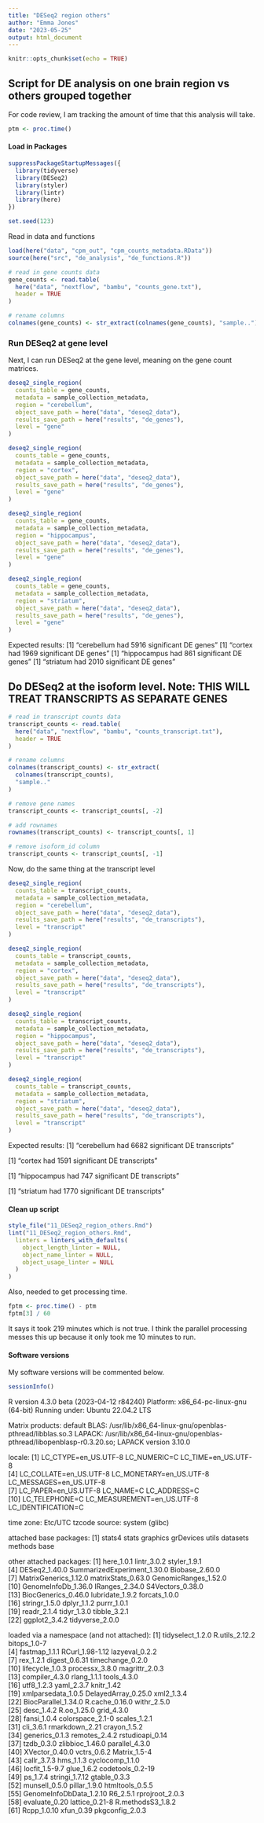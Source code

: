 ```yaml
---
title: "DESeq2 region others"
author: "Emma Jones"
date: "2023-05-25"
output: html_document
---
```


```r
knitr::opts_chunk$set(echo = TRUE)
```

## Script for DE analysis on one brain region vs others grouped together

For code review, I am tracking the amount of time that this analysis will take.

```r
ptm <- proc.time()
```

#### Load in Packages

```r
suppressPackageStartupMessages({
  library(tidyverse)
  library(DESeq2)
  library(styler)
  library(lintr)
  library(here)
})

set.seed(123)
```

Read in data and functions

```r
load(here("data", "cpm_out", "cpm_counts_metadata.RData"))
source(here("src", "de_analysis", "de_functions.R"))

# read in gene counts data
gene_counts <- read.table(
  here("data", "nextflow", "bambu", "counts_gene.txt"),
  header = TRUE
)

# rename columns
colnames(gene_counts) <- str_extract(colnames(gene_counts), "sample..")
```

### Run DESeq2 at gene level

Next, I can run DESeq2 at the gene level, meaning on the gene count matrices.

```r
deseq2_single_region(
  counts_table = gene_counts,
  metadata = sample_collection_metadata,
  region = "cerebellum",
  object_save_path = here("data", "deseq2_data"),
  results_save_path = here("results", "de_genes"),
  level = "gene"
)

deseq2_single_region(
  counts_table = gene_counts,
  metadata = sample_collection_metadata,
  region = "cortex",
  object_save_path = here("data", "deseq2_data"),
  results_save_path = here("results", "de_genes"),
  level = "gene"
)

deseq2_single_region(
  counts_table = gene_counts,
  metadata = sample_collection_metadata,
  region = "hippocampus",
  object_save_path = here("data", "deseq2_data"),
  results_save_path = here("results", "de_genes"),
  level = "gene"
)

deseq2_single_region(
  counts_table = gene_counts,
  metadata = sample_collection_metadata,
  region = "striatum",
  object_save_path = here("data", "deseq2_data"),
  results_save_path = here("results", "de_genes"),
  level = "gene"
)
```

Expected results:
[1] "cerebellum had 5916 significant DE genes"
[1] "cortex had 1969 significant DE genes"
[1] "hippocampus had 861 significant DE genes"
[1] "striatum had 2010 significant DE genes"

## Do DESeq2 at the isoform level. Note: THIS WILL TREAT TRANSCRIPTS AS SEPARATE GENES

```r
# read in transcript counts data
transcript_counts <- read.table(
  here("data", "nextflow", "bambu", "counts_transcript.txt"),
  header = TRUE
)

# rename columns
colnames(transcript_counts) <- str_extract(
  colnames(transcript_counts),
  "sample.."
)

# remove gene names
transcript_counts <- transcript_counts[, -2]

# add rownames
rownames(transcript_counts) <- transcript_counts[, 1]

# remove isoform_id column
transcript_counts <- transcript_counts[, -1]
```

Now, do the same thing at the transcript level

```r
deseq2_single_region(
  counts_table = transcript_counts,
  metadata = sample_collection_metadata,
  region = "cerebellum",
  object_save_path = here("data", "deseq2_data"),
  results_save_path = here("results", "de_transcripts"),
  level = "transcript"
)

deseq2_single_region(
  counts_table = transcript_counts,
  metadata = sample_collection_metadata,
  region = "cortex",
  object_save_path = here("data", "deseq2_data"),
  results_save_path = here("results", "de_transcripts"),
  level = "transcript"
)

deseq2_single_region(
  counts_table = transcript_counts,
  metadata = sample_collection_metadata,
  region = "hippocampus",
  object_save_path = here("data", "deseq2_data"),
  results_save_path = here("results", "de_transcripts"),
  level = "transcript"
)

deseq2_single_region(
  counts_table = transcript_counts,
  metadata = sample_collection_metadata,
  region = "striatum",
  object_save_path = here("data", "deseq2_data"),
  results_save_path = here("results", "de_transcripts"),
  level = "transcript"
)
```
Expected results: 
[1] "cerebellum had 6682 significant DE transcripts"

[1] "cortex had 1591 significant DE transcripts"

[1] "hippocampus had 747 significant DE transcripts"

[1] "striatum had 1770 significant DE transcripts"

#### Clean up script

```r
style_file("11_DESeq2_region_others.Rmd")
lint("11_DESeq2_region_others.Rmd",
  linters = linters_with_defaults(
    object_length_linter = NULL,
    object_name_linter = NULL,
    object_usage_linter = NULL
  )
)
```

Also, needed to get processing time.

```r
fptm <- proc.time() - ptm
fptm[3] / 60
```

It says it took 219 minutes which is not true. I think the parallel processing messes this up because it only took me 10 minutes to run.

#### Software versions

My software versions will be commented below.

```r
sessionInfo()
```

R version 4.3.0 beta (2023-04-12 r84240)
Platform: x86_64-pc-linux-gnu (64-bit)
Running under: Ubuntu 22.04.2 LTS

Matrix products: default
BLAS:   /usr/lib/x86_64-linux-gnu/openblas-pthread/libblas.so.3 
LAPACK: /usr/lib/x86_64-linux-gnu/openblas-pthread/libopenblasp-r0.3.20.so;  LAPACK version 3.10.0

locale:
 [1] LC_CTYPE=en_US.UTF-8       LC_NUMERIC=C               LC_TIME=en_US.UTF-8       
 [4] LC_COLLATE=en_US.UTF-8     LC_MONETARY=en_US.UTF-8    LC_MESSAGES=en_US.UTF-8   
 [7] LC_PAPER=en_US.UTF-8       LC_NAME=C                  LC_ADDRESS=C              
[10] LC_TELEPHONE=C             LC_MEASUREMENT=en_US.UTF-8 LC_IDENTIFICATION=C       

time zone: Etc/UTC
tzcode source: system (glibc)

attached base packages:
[1] stats4    stats     graphics  grDevices utils     datasets  methods   base     

other attached packages:
 [1] here_1.0.1                  lintr_3.0.2                 styler_1.9.1               
 [4] DESeq2_1.40.0               SummarizedExperiment_1.30.0 Biobase_2.60.0             
 [7] MatrixGenerics_1.12.0       matrixStats_0.63.0          GenomicRanges_1.52.0       
[10] GenomeInfoDb_1.36.0         IRanges_2.34.0              S4Vectors_0.38.0           
[13] BiocGenerics_0.46.0         lubridate_1.9.2             forcats_1.0.0              
[16] stringr_1.5.0               dplyr_1.1.2                 purrr_1.0.1                
[19] readr_2.1.4                 tidyr_1.3.0                 tibble_3.2.1               
[22] ggplot2_3.4.2               tidyverse_2.0.0            

loaded via a namespace (and not attached):
 [1] tidyselect_1.2.0        R.utils_2.12.2          bitops_1.0-7           
 [4] fastmap_1.1.1           RCurl_1.98-1.12         lazyeval_0.2.2         
 [7] rex_1.2.1               digest_0.6.31           timechange_0.2.0       
[10] lifecycle_1.0.3         processx_3.8.0          magrittr_2.0.3         
[13] compiler_4.3.0          rlang_1.1.1             tools_4.3.0            
[16] utf8_1.2.3              yaml_2.3.7              knitr_1.42             
[19] xmlparsedata_1.0.5      DelayedArray_0.25.0     xml2_1.3.4             
[22] BiocParallel_1.34.0     R.cache_0.16.0          withr_2.5.0            
[25] desc_1.4.2              R.oo_1.25.0             grid_4.3.0             
[28] fansi_1.0.4             colorspace_2.1-0        scales_1.2.1           
[31] cli_3.6.1               rmarkdown_2.21          crayon_1.5.2           
[34] generics_0.1.3          remotes_2.4.2           rstudioapi_0.14        
[37] tzdb_0.3.0              zlibbioc_1.46.0         parallel_4.3.0         
[40] XVector_0.40.0          vctrs_0.6.2             Matrix_1.5-4           
[43] callr_3.7.3             hms_1.1.3               cyclocomp_1.1.0        
[46] locfit_1.5-9.7          glue_1.6.2              codetools_0.2-19       
[49] ps_1.7.4                stringi_1.7.12          gtable_0.3.3           
[52] munsell_0.5.0           pillar_1.9.0            htmltools_0.5.5        
[55] GenomeInfoDbData_1.2.10 R6_2.5.1                rprojroot_2.0.3        
[58] evaluate_0.20           lattice_0.21-8          R.methodsS3_1.8.2      
[61] Rcpp_1.0.10             xfun_0.39               pkgconfig_2.0.3 
